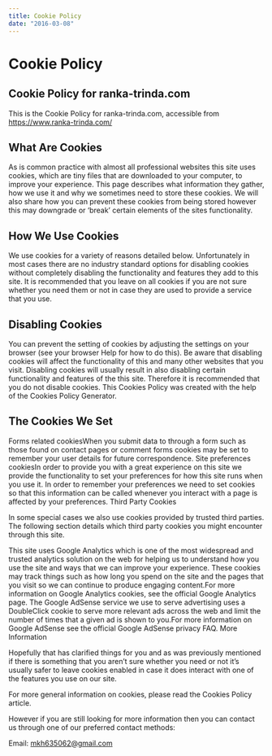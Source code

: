 ```yaml
---
title: Cookie Policy
date: "2016-03-08"
---
```


# Cookie Policy

## Cookie Policy for ranka-trinda.com

This is the Cookie Policy for ranka-trinda.com, accessible from https://www.ranka-trinda.com/

## What Are Cookies

As is common practice with almost all professional websites this site uses cookies, which are tiny files that are downloaded to your computer, to improve your experience. This page describes what information they gather, how we use it and why we sometimes need to store these cookies. We will also share how you can prevent these cookies from being stored however this may downgrade or ‘break’ certain elements of the sites functionality.

## How We Use Cookies

We use cookies for a variety of reasons detailed below. Unfortunately in most cases there are no industry standard options for disabling cookies without completely disabling the functionality and features they add to this site. It is recommended that you leave on all cookies if you are not sure whether you need them or not in case they are used to provide a service that you use.

## Disabling Cookies

You can prevent the setting of cookies by adjusting the settings on your browser (see your browser Help for how to do this). Be aware that disabling cookies will affect the functionality of this and many other websites that you visit. Disabling cookies will usually result in also disabling certain functionality and features of the this site. Therefore it is recommended that you do not disable cookies. This Cookies Policy was created with the help of the Cookies Policy Generator.

## The Cookies We Set

Forms related cookiesWhen you submit data to through a form such as those found on contact pages or comment forms cookies may be set to remember your user details for future correspondence.
Site preferences cookiesIn order to provide you with a great experience on this site we provide the functionality to set your preferences for how this site runs when you use it. In order to remember your preferences we need to set cookies so that this information can be called whenever you interact with a page is affected by your preferences.
Third Party Cookies

In some special cases we also use cookies provided by trusted third parties. The following section details which third party cookies you might encounter through this site.

This site uses Google Analytics which is one of the most widespread and trusted analytics solution on the web for helping us to understand how you use the site and ways that we can improve your experience. These cookies may track things such as how long you spend on the site and the pages that you visit so we can continue to produce engaging content.For more information on Google Analytics cookies, see the official Google Analytics page.
The Google AdSense service we use to serve advertising uses a DoubleClick cookie to serve more relevant ads across the web and limit the number of times that a given ad is shown to you.For more information on Google AdSense see the official Google AdSense privacy FAQ.
More Information

Hopefully that has clarified things for you and as was previously mentioned if there is something that you aren’t sure whether you need or not it’s usually safer to leave cookies enabled in case it does interact with one of the features you use on our site.

For more general information on cookies, please read the Cookies Policy article.

However if you are still looking for more information then you can contact us through one of our preferred contact methods:

Email: mkh635062@gmail.com
